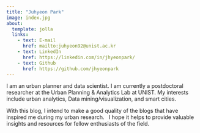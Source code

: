 ```yaml
---
title: "Juhyeon Park"
image: index.jpg
about:
  template: jolla
  links:
    - text: E-mail
      href: mailto:juhyeon92@unist.ac.kr
    - text: LinkedIn
      href: https://linkedin.com/in/jhyeonpark/
    - text: Github
      href: https://github.com/jhyeonpark
---
```


I am an urban planner and data scientist. I am currently a postdoctoral researcher at the Urban Planning & Analytics Lab at UNIST. My interests include urban analytics, Data mining/visualization, and smart cities.

With this blog, I intend to make a good quality of the blogs that have inspired me during my urban research.&nbsp;&nbsp; I hope it helps to provide valuable insights and resources for fellow enthusiasts of the field.
